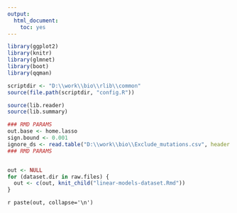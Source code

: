 ```yaml
---
output:
  html_document:
    toc: yes
---
```


```r
library(ggplot2)
library(knitr)
library(glmnet)
library(boot)
library(qqman)

scriptdir <- "D:\\work\\bio\\rlib\\common"
source(file.path(scriptdir, "config.R"))

source(lib.reader)
source(lib.summary)

### RMD PARAMS
out.base <- home.lasso
sign.bound <- 0.001
ignore_ds <- read.table("D:\\work\\bio\\Exclude_mutations.csv", header = TRUE, sep = ",", stringsAsFactors = FALSE)
### RMD PARAMS


out <- NULL
for (dataset.dir in raw.files) {
  out <- c(out, knit_child("linear-models-dataset.Rmd"))
}
```

`r paste(out, collapse='\n')`
